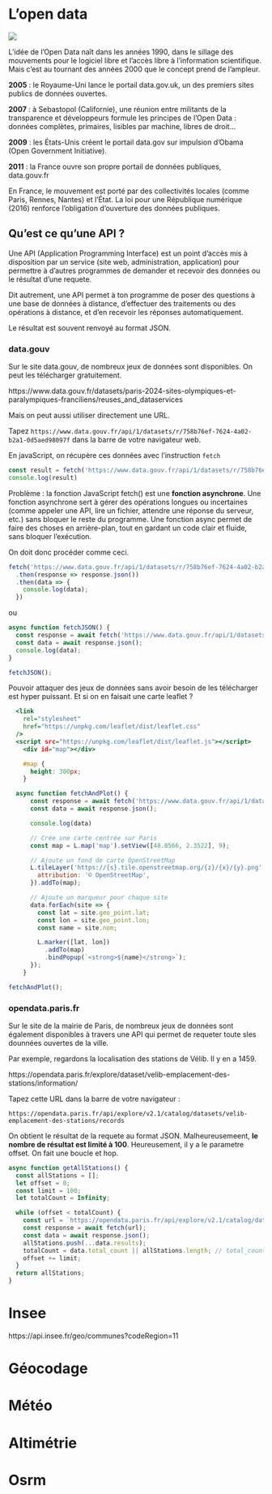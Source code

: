 # L'open data

![](img/opendata.jpg)


L’idée de l’Open Data naît dans les années 1990, dans le sillage des mouvements pour le logiciel libre et l’accès libre à l’information scientifique. Mais c’est au tournant des années 2000 que le concept prend de l’ampleur.

**2005** : le Royaume-Uni lance le portail data.gov.uk, un des premiers sites publics de données ouvertes.

**2007** : à Sebastopol (Californie), une réunion entre militants de la transparence et développeurs formule les principes de l'Open Data : données complètes, primaires, lisibles par machine, libres de droit...

**2009** : les États-Unis créent le portail data.gov sur impulsion d’Obama (Open Government Initiative).

**2011** : la France ouvre son propre portail de données publiques, data.gouv.fr


En France, le mouvement est porté par des collectivités locales (comme Paris, Rennes, Nantes) et l’État. La loi pour une République numérique (2016) renforce l’obligation d’ouverture des données publiques.

::: {.callout-tip collapse="false"}
## Qu'est ce qu'une API ?

Une API (Application Programming Interface) est un point d'accès mis à disposition par un service (site web, administration, application) pour permettre à d'autres programmes de demander et recevoir des données ou le résultat d'une requete. 

Dit autrement, une API permet à ton programme de poser des questions à une base de données à distance, d'effectuer des traitements ou des opérations à distance, et d’en recevoir les réponses automatiquement.

Le résultat est souvent renvoyé au  format JSON.
:::

### data.gouv

Sur le site data.gouv, de nombreux jeux de données sont disponibles. On peut les télécharger gratuitement.

https://www.data.gouv.fr/datasets/paris-2024-sites-olympiques-et-paralympiques-franciliens/reuses_and_dataservices

Mais on peut aussi utiliser directement une URL. 

Tapez `https://www.data.gouv.fr/api/1/datasets/r/758b76ef-7624-4a02-b2a1-0d5aed98097f` dans la barre de votre navigateur web.

En javaScript, on récupère ces données avec l'instruction `fetch`


```.js
const result = fetch('https://www.data.gouv.fr/api/1/datasets/r/758b76ef-7624-4a02-b2a1-0d5aed98097f')
console.log(result)
```

Problème : la fonction JavaScript fetch() est une **fonction asynchrone**. Une fonction asynchrone sert à gérer des opérations longues ou incertaines (comme appeler une API, lire un fichier, attendre une réponse du serveur, etc.) sans bloquer le reste du programme. Une fonction async permet de faire des choses en arrière-plan, tout en gardant un code clair et fluide, sans bloquer l'exécution.

On doit donc procéder comme ceci.


```.js
fetch('https://www.data.gouv.fr/api/1/datasets/r/758b76ef-7624-4a02-b2a1-0d5aed98097f')
  .then(response => response.json())
  .then(data => {
    console.log(data);
  })
```

ou 

```.js
async function fetchJSON() {
  const response = await fetch('https://www.data.gouv.fr/api/1/datasets/r/758b76ef-7624-4a02-b2a1-0d5aed98097f');
  const data = await response.json();
  console.log(data);
}

fetchJSON();

```

Pouvoir attaquer des jeux de données sans avoir besoin de les télécharger est hyper puissant. Et si on en faisait une carte leaflet ?


```.html
  <link
    rel="stylesheet"
    href="https://unpkg.com/leaflet/dist/leaflet.css"
  />
  <script src="https://unpkg.com/leaflet/dist/leaflet.js"></script>
    <div id="map"></div>
```


```.css
    #map {
      height: 300px;
    }
```



```.js
  async function fetchAndPlot() {
      const response = await fetch('https://www.data.gouv.fr/api/1/datasets/r/758b76ef-7624-4a02-b2a1-0d5aed98097f');
      const data = await response.json();

      console.log(data)

      // Crée une carte centrée sur Paris
      const map = L.map('map').setView([48.8566, 2.3522], 9);

      // Ajoute un fond de carte OpenStreetMap
      L.tileLayer('https://{s}.tile.openstreetmap.org/{z}/{x}/{y}.png', {
        attribution: '© OpenStreetMap',
      }).addTo(map);

      // Ajoute un marqueur pour chaque site
      data.forEach(site => {
        const lat = site.geo_point.lat;
        const lon = site.geo_point.lon;
        const name = site.nom;

        L.marker([lat, lon])
          .addTo(map)
          .bindPopup(`<strong>${name}</strong>`);
      });
    }

fetchAndPlot();
```


### opendata.paris.fr

Sur le site de la mairie de Paris, de nombreux jeux de données sont également disponibles à travers une API qui permet de requeter toute sles dounnées ouvertes de la ville.

Par exemple, regardons la localisation des stations de Vélib. Il y en a 1459.

https://opendata.paris.fr/explore/dataset/velib-emplacement-des-stations/information/

Tapez cette URL dans la barre de votre navigateur :

```
https://opendata.paris.fr/api/explore/v2.1/catalog/datasets/velib-emplacement-des-stations/records
```
On obtient le résultat de la requete au format JSON. Malheureusemeent, **le nombre de résultat est limité à 100**. Heureusement, il y a le parametre offset. On fait une boucle et hop. 

```.js
async function getAllStations() {
  const allStations = [];
  let offset = 0;
  const limit = 100;
  let totalCount = Infinity;

  while (offset < totalCount) {
    const url = `https://opendata.paris.fr/api/explore/v2.1/catalog/datasets/velib-emplacement-des-stations/records?limit=${limit}&offset=${offset}`;
    const response = await fetch(url);
    const data = await response.json();
    allStations.push(...data.results);
    totalCount = data.total_count || allStations.length; // total_count est fourni par l'API
    offset += limit;
  }
  return allStations;
}
```




# Insee

https://api.insee.fr/geo/communes?codeRegion=11

# Géocodage

# Météo

# Altimétrie

# Osrm


